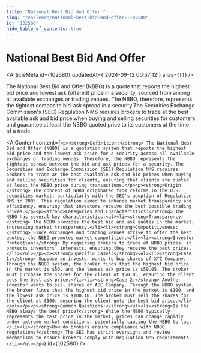 ```yaml
---
title: "National Best Bid And Offer "
slug: "/en/learn/national-best-bid-and-offer--102580"
id: "102580"
hide_table_of_contents: true
---
```



# National Best Bid And Offer 

<ArticleMeta id={102580} updatedAt={'2024-09-12 00:57:12'} alias={`[]`} />
<div className='border-solid border-b border-t-0 my-4 border-[var(--ifm-color-gray-300)]' />

The National Best Bid and Offer (NBBO) is a quote that reports the highest bid price and lowest ask (offered) price in a security, sourced from among all available exchanges or trading venues. The NBBO, therefore, represents the tightest composite bid-ask spread in a security.The Securities Exchange Commission's (SEC) Regulation NMS requires brokers to trade at the best available ask and bid price when buying and selling securities for customers and guarantee at least the NBBO quoted price to its customers at the time of a trade.

<AIContent content={`<p><strong>Definition:</strong> The National Best Bid and Offer (NBBO) is a quotation system that reports the highest bid price and the lowest ask price for a security across all available exchanges or trading venues. Therefore, the NBBO represents the tightest spread between the bid and ask prices for a security. The Securities and Exchange Commission (SEC) Regulation NMS requires brokers to trade at the best available ask and bid prices when buying and selling securities for clients, ensuring that clients are quoted at least the NBBO price during transactions.</p><p><strong>Origin:</strong> The concept of NBBO originated from reforms in the U.S. securities market, particularly with the SEC's adoption of Regulation NMS in 2005. This regulation aimed to enhance market transparency and efficiency, ensuring that investors receive the best possible trading prices.</p><p><strong>Categories and Characteristics:</strong> The NBBO has several key characteristics:<ul><li><strong>Transparency:</strong> The NBBO provides the best bid and ask quotes in the market, increasing market transparency.</li><li><strong>Competitiveness:</strong> Since exchanges and trading venues strive to offer the best quotes, the NBBO promotes market competition.</li><li><strong>Investor Protection:</strong> By requiring brokers to trade at NBBO prices, it protects investors' interests, ensuring they receive the best prices.</li></ul></p><p><strong>Specific Cases:</strong><ol><li><strong>Case 1:</strong> Suppose an investor wants to buy shares of XYZ Company. Through the NBBO system, the broker finds that the highest bid price in the market is $50, and the lowest ask price is $50.05. The broker must purchase the shares for the client at $50.05, ensuring the client gets the best ask price.</li><li><strong>Case 2:</strong> Another investor wants to sell shares of ABC Company. Through the NBBO system, the broker finds that the highest bid price in the market is $100, and the lowest ask price is $100.10. The broker must sell the shares for the client at $100, ensuring the client gets the best bid price.</li></ol></p><p><strong>Common Questions:</strong><ul><li><strong>Is the NBBO always the best price?</strong> While the NBBO typically represents the best price in the market, prices can change rapidly under extreme market conditions, potentially causing the NBBO to lag.</li><li><strong>How do brokers ensure compliance with NBBO regulations?</strong> The SEC has strict oversight and review mechanisms to ensure brokers comply with Regulation NMS requirements.</li></ul></p>`} id={102580} />
